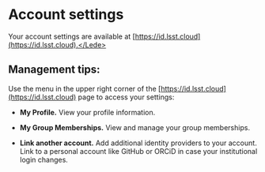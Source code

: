 # Account settings

<Lede>Your account settings are available at [https://id.lsst.cloud](https://id.lsst.cloud).</Lede>

## Management tips:

Use the menu in the upper right corner of the [https://id.lsst.cloud](https://id.lsst.cloud) page to access your settings:

- **My Profile.** View your profile information.

- **My Group Memberships.** View and manage your group memberships.

- **Link another account.** Add additional identity providers to your account. Link to a personal account like GitHub or ORCiD in case your institutional login changes.
